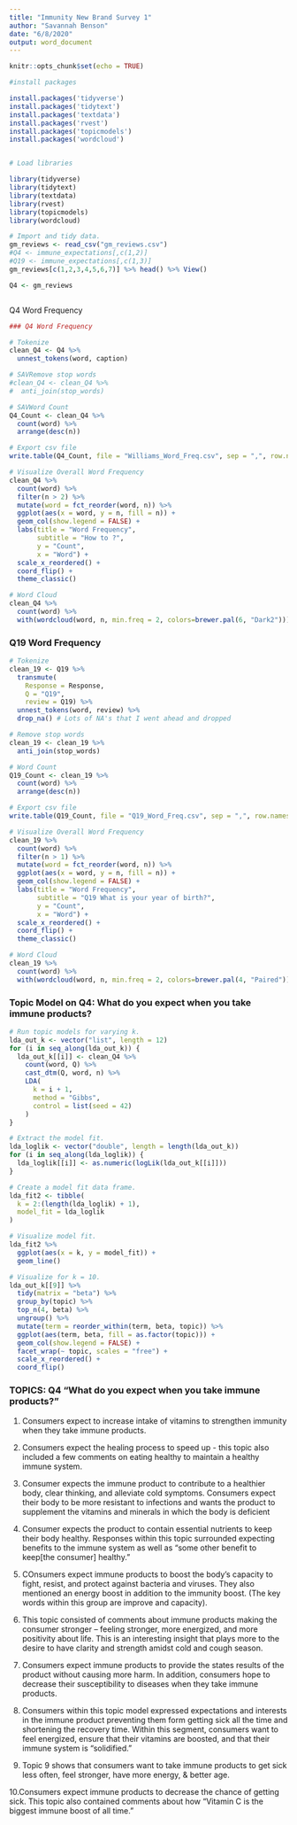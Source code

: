 ```yaml
---
title: "Immunity New Brand Survey 1"
author: "Savannah Benson"
date: "6/8/2020"
output: word_document
---
```


```r

knitr::opts_chunk$set(echo = TRUE)

```


```r

#install packages 

install.packages('tidyverse')
install.packages('tidytext')
install.packages('textdata')
install.packages('rvest')
install.packages('topicmodels')
install.packages('wordcloud')


# Load libraries

library(tidyverse)
library(tidytext)
library(textdata)
library(rvest)
library(topicmodels)
library(wordcloud)

```

```r

# Import and tidy data.
gm_reviews <- read_csv("gm_reviews.csv")
#Q4 <- immune_expectations[,c(1,2)]
#Q19 <- immune_expectations[,c(1,3)]
gm_reviews[c(1,2,3,4,5,6,7)] %>% head() %>% View()

Q4 <- gm_reviews



```
Q4 Word Frequency 

```r
### Q4 Word Frequency

# Tokenize
clean_Q4 <- Q4 %>%
  unnest_tokens(word, caption)

# SAVRemove stop words
#clean_Q4 <- clean_Q4 %>% 
#  anti_join(stop_words)

# SAVWord Count
Q4_Count <- clean_Q4 %>% 
  count(word) %>% 
  arrange(desc(n))

# Export csv file
write.table(Q4_Count, file = "Williams_Word_Freq.csv", sep = ",", row.names = F)

# Visualize Overall Word Frequency
clean_Q4 %>%
  count(word) %>%
  filter(n > 2) %>% 
  mutate(word = fct_reorder(word, n)) %>% 
  ggplot(aes(x = word, y = n, fill = n)) + 
  geom_col(show.legend = FALSE) +
  labs(title = "Word Frequency",
       subtitle = "How to ?",
       y = "Count",
       x = "Word") +
  scale_x_reordered() +
  coord_flip() +
  theme_classic()

# Word Cloud
clean_Q4 %>%
  count(word) %>%
  with(wordcloud(word, n, min.freq = 2, colors=brewer.pal(6, "Dark2"))) 

```


### Q19 Word Frequency

```r
# Tokenize
clean_19 <- Q19 %>% 
  transmute(
    Response = Response,
    Q = "Q19",
    review = Q19) %>%
  unnest_tokens(word, review) %>% 
  drop_na() # Lots of NA's that I went ahead and dropped

# Remove stop words
clean_19 <- clean_19 %>% 
  anti_join(stop_words)

# Word Count
Q19_Count <- clean_19 %>% 
  count(word) %>% 
  arrange(desc(n))

# Export csv file
write.table(Q19_Count, file = "Q19_Word_Freq.csv", sep = ",", row.names = F)

# Visualize Overall Word Frequency
clean_19 %>%
  count(word) %>%
  filter(n > 1) %>% 
  mutate(word = fct_reorder(word, n)) %>% 
  ggplot(aes(x = word, y = n, fill = n)) + 
  geom_col(show.legend = FALSE) +
  labs(title = "Word Frequency",
       subtitle = "Q19 What is your year of birth?",
       y = "Count",
       x = "Word") +
  scale_x_reordered() +
  coord_flip() +
  theme_classic()

# Word Cloud
clean_19 %>%
  count(word) %>%
  with(wordcloud(word, n, min.freq = 2, colors=brewer.pal(4, "Paired")))  

```


### Topic Model on Q4: What do you expect when you take immune products? 

```r
# Run topic models for varying k.
lda_out_k <- vector("list", length = 12)
for (i in seq_along(lda_out_k)) {
  lda_out_k[[i]] <- clean_Q4 %>% 
    count(word, Q) %>% 
    cast_dtm(Q, word, n) %>% 
    LDA(
      k = i + 1, 
      method = "Gibbs",
      control = list(seed = 42)
    )
}

# Extract the model fit.
lda_loglik <- vector("double", length = length(lda_out_k))
for (i in seq_along(lda_loglik)) {
  lda_loglik[[i]] <- as.numeric(logLik(lda_out_k[[i]]))
}

# Create a model fit data frame.
lda_fit2 <- tibble(
  k = 2:(length(lda_loglik) + 1),
  model_fit = lda_loglik
)

# Visualize model fit.
lda_fit2 %>% 
  ggplot(aes(x = k, y = model_fit)) +
  geom_line()

```

```r

# Visualize for k = 10.
lda_out_k[[9]] %>% 
  tidy(matrix = "beta") %>% 
  group_by(topic) %>% 
  top_n(4, beta) %>% 
  ungroup() %>%
  mutate(term = reorder_within(term, beta, topic)) %>%
  ggplot(aes(term, beta, fill = as.factor(topic))) +
  geom_col(show.legend = FALSE) +
  facet_wrap(~ topic, scales = "free") +
  scale_x_reordered() +
  coord_flip()

```


### TOPICS: Q4 "What do you expect when you take immune products?"

1. Consumers expect to increase intake of vitamins to strengthen immunity when they take immune products.

2. Consumers expect the healing process to speed up  - this topic also included a few comments on eating healthy to maintain a healthy immune system. 

3. Consumer expects the immune product to contribute to a healthier body, clear thinking, and alleviate cold symptoms. Consumers expect their body to be more resistant to infections and wants the product to supplement the vitamins and minerals in which the body is deficient

4. Consumer expects the product to contain essential nutrients to keep their body healthy. Responses within this topic surrounded expecting benefits to the immune system as well as "some other benefit to keep[the consumer] healthy."

5. COnsumers expect immune products to boost the body's capacity to fight, resist, and protect against bacteria and viruses. They also mentioned an energy boost in addition to the immunity boost. (The key words within this group are improve and capacity).

6. This topic consisted of comments about immune products making the consumer stronger -- feeling stronger, more energized, and more positivity about life. This is an interesting insight that plays more to the desire to have clarity and strength amidst cold and cough season. 

7. Consumers expect immune products to provide the states results of the product without causing more harm. In addition, consumers hope to decrease their susceptibility to diseases when they take immune products. 

8. Consumers within this topic model expressed expectations and interests in the immune product preventing them form getting sick all the time and shortening the recovery time. Within this segment, consumers want to feel energized, ensure that their vitamins are boosted, and that their immune system is "solidified." 

9. Topic 9 shows that consumers want to take immune products to get sick less often, feel stronger, have more energy, & better age.


10.Consumers expect immune products to decrease the chance of getting sick. This topic also contained comments about how "Vitamin C is the biggest immune boost of all time." 


